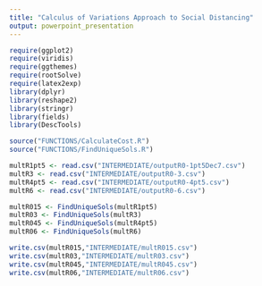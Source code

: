 ```yaml
---
title: "Calculus of Variations Approach to Social Distancing"
output: powerpoint_presentation
---
```


```r
require(ggplot2)
require(viridis)
require(ggthemes)
require(rootSolve)
require(latex2exp)
library(dplyr)
library(reshape2)
library(stringr)
library(fields)
library(DescTools)

source("FUNCTIONS/CalculateCost.R")
source("FUNCTIONS/FindUniqueSols.R")


```

```r
multR1pt5 <- read.csv("INTERMEDIATE/outputR0-1pt5Dec7.csv")
multR3 <- read.csv("INTERMEDIATE/outputR0-3.csv")
multR4pt5 <- read.csv("INTERMEDIATE/outputR0-4pt5.csv")
multR6 <- read.csv("INTERMEDIATE/outputR0-6.csv")

```



```r
multR015 <- FindUniqueSols(multR1pt5)
multR03 <- FindUniqueSols(multR3)
multR045 <- FindUniqueSols(multR4pt5)
multR06 <- FindUniqueSols(multR6)

```




```r

write.csv(multR015,"INTERMEDIATE/multR015.csv")
write.csv(multR03,"INTERMEDIATE/multR03.csv")
write.csv(multR045,"INTERMEDIATE/multR045.csv")
write.csv(multR06,"INTERMEDIATE/multR06.csv")

```




